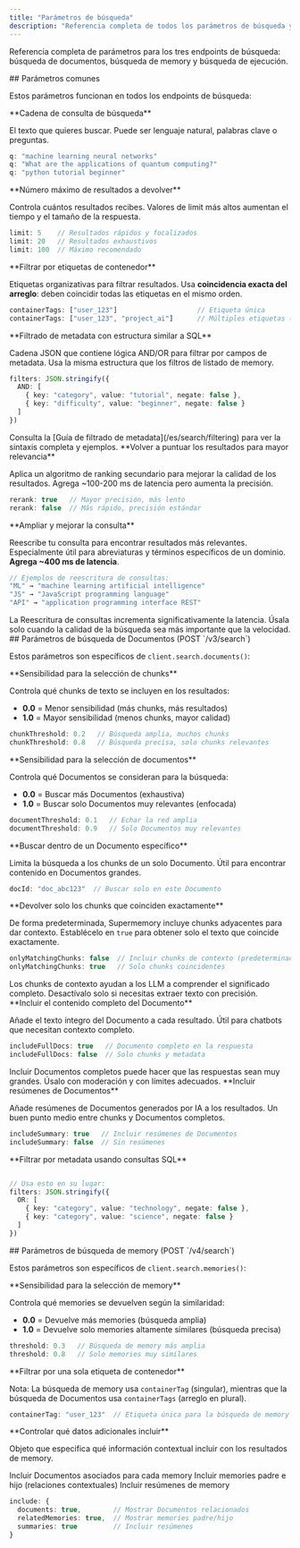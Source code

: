 ```yaml
---
title: "Parámetros de búsqueda"
description: "Referencia completa de todos los parámetros de búsqueda y sus efectos"
---
```


Referencia completa de parámetros para los tres endpoints de búsqueda: búsqueda de documentos, búsqueda de memory y búsqueda de ejecución.

<div id="common-parameters">
  ## Parámetros comunes
</div>

Estos parámetros funcionan en todos los endpoints de búsqueda:

<ParamField query="q" type="string" required>
  **Cadena de consulta de búsqueda**

  El texto que quieres buscar. Puede ser lenguaje natural, palabras clave o preguntas.

  ```typescript
  q: "machine learning neural networks"
  q: "What are the applications of quantum computing?"
  q: "python tutorial beginner"
  ```
</ParamField>

<ParamField query="limit" type="number" default="10">
  **Número máximo de resultados a devolver**

  Controla cuántos resultados recibes. Valores de limit más altos aumentan el tiempo y el tamaño de la respuesta.

  ```typescript
  limit: 5    // Resultados rápidos y focalizados
  limit: 20   // Resultados exhaustivos
  limit: 100  // Máximo recomendado
  ```
</ParamField>

<ParamField query="containerTags" type="Array<string>">
  **Filtrar por etiquetas de contenedor**

  Etiquetas organizativas para filtrar resultados. Usa **coincidencia exacta del arreglo**: deben coincidir todas las etiquetas en el mismo orden.

  ```typescript
  containerTags: ["user_123"]                    // Etiqueta única
  containerTags: ["user_123", "project_ai"]      // Múltiples etiquetas (coincidencia exacta)
  ```
</ParamField>

<ParamField query="filters" type="string">
  **Filtrado de metadata con estructura similar a SQL**

  Cadena JSON que contiene lógica AND/OR para filtrar por campos de metadata. Usa la misma estructura que los filtros de listado de memory.

  ```typescript
  filters: JSON.stringify({
    AND: [
      { key: "category", value: "tutorial", negate: false },
      { key: "difficulty", value: "beginner", negate: false }
    ]
  })
  ```

  <Note>
    Consulta la [Guía de filtrado de metadata](/es/search/filtering) para ver la sintaxis completa y ejemplos.
  </Note>
</ParamField>

<ParamField query="rerank" type="boolean" default="false">
  **Volver a puntuar los resultados para mayor relevancia**

  Aplica un algoritmo de ranking secundario para mejorar la calidad de los resultados. Agrega ~100-200 ms de latencia pero aumenta la precisión.

  ```typescript
  rerank: true   // Mayor precisión, más lento
  rerank: false  // Más rápido, precisión estándar
  ```
</ParamField>

<ParamField query="rewriteQuery" type="boolean" default="false">
  **Ampliar y mejorar la consulta**

  Reescribe tu consulta para encontrar resultados más relevantes. Especialmente útil para abreviaturas y términos específicos de un dominio. **Agrega ~400 ms de latencia**.

  ```typescript
  // Ejemplos de reescritura de consultas:
  "ML" → "machine learning artificial intelligence"
  "JS" → "JavaScript programming language"
  "API" → "application programming interface REST"
  ```

  <Warning>
    La Reescritura de consultas incrementa significativamente la latencia. Úsala solo cuando la calidad de la búsqueda sea más importante que la velocidad.
  </Warning>
</ParamField>

<div id="document-search-parameters-post-v3search">
  ## Parámetros de búsqueda de Documentos (POST `/v3/search`)
</div>

Estos parámetros son específicos de `client.search.documents()`:

<ParamField query="chunkThreshold" type="number" range="0-1" default="0.5">
  **Sensibilidad para la selección de chunks**

  Controla qué chunks de texto se incluyen en los resultados:

  * **0.0** = Menor sensibilidad (más chunks, más resultados)
  * **1.0** = Mayor sensibilidad (menos chunks, mayor calidad)

  ```typescript
  chunkThreshold: 0.2   // Búsqueda amplia, muchos chunks
  chunkThreshold: 0.8   // Búsqueda precisa, solo chunks relevantes
  ```
</ParamField>

<ParamField query="documentThreshold" type="number" range="0-1" default="0.5">
  **Sensibilidad para la selección de documentos**

  Controla qué Documentos se consideran para la búsqueda:

  * **0.0** = Buscar más Documentos (exhaustiva)
  * **1.0** = Buscar solo Documentos muy relevantes (enfocada)

  ```typescript
  documentThreshold: 0.1   // Echar la red amplia
  documentThreshold: 0.9   // Solo Documentos muy relevantes
  ```
</ParamField>

<ParamField query="docId" type="string">
  **Buscar dentro de un Documento específico**

  Limita la búsqueda a los chunks de un solo Documento. Útil para encontrar contenido en Documentos grandes.

  ```typescript
  docId: "doc_abc123"  // Buscar solo en este Documento
  ```
</ParamField>

<ParamField query="onlyMatchingChunks" type="boolean" default="false">
  **Devolver solo los chunks que coinciden exactamente**

  De forma predeterminada, Supermemory incluye chunks adyacentes para dar contexto. Establécelo en `true` para obtener solo el texto que coincide exactamente.

  ```typescript
  onlyMatchingChunks: false  // Incluir chunks de contexto (predeterminado)
  onlyMatchingChunks: true   // Solo chunks coincidentes
  ```

  <Note>
    Los chunks de contexto ayudan a los LLM a comprender el significado completo. Desactívalo solo si necesitas extraer texto con precisión.
  </Note>
</ParamField>

<ParamField query="includeFullDocs" type="boolean" default="false">
  **Incluir el contenido completo del Documento**

  Añade el texto íntegro del Documento a cada resultado. Útil para chatbots que necesitan contexto completo.

  ```typescript
  includeFullDocs: true   // Documento completo en la respuesta
  includeFullDocs: false  // Solo chunks y metadata
  ```

  <Warning>
    Incluir Documentos completos puede hacer que las respuestas sean muy grandes. Úsalo con moderación y con límites adecuados.
  </Warning>
</ParamField>

<ParamField query="includeSummary" type="boolean" default="false">
  **Incluir resúmenes de Documentos**

  Añade resúmenes de Documentos generados por IA a los resultados. Un buen punto medio entre chunks y Documentos completos.

  ```typescript
  includeSummary: true   // Incluir resúmenes de Documentos
  includeSummary: false  // Sin resúmenes
  ```
</ParamField>

<ParamField query="filters" type="string">
  **Filtrar por metadata usando consultas SQL**

  ```typescript

  // Usa esto en su lugar:
  filters: JSON.stringify({
    OR: [
      { key: "category", value: "technology", negate: false },
      { key: "category", value: "science", negate: false }
    ]
  })
  ```
</ParamField>

<div id="memory-search-parameters-post-v4search">
  ## Parámetros de búsqueda de memory (POST `/v4/search`)
</div>

Estos parámetros son específicos de `client.search.memories()`:

<ParamField query="threshold" type="number" range="0-1" default="0.5">
  **Sensibilidad para la selección de memory**

  Controla qué memories se devuelven según la similaridad:

  * **0.0** = Devuelve más memories (búsqueda amplia)
  * **1.0** = Devuelve solo memories altamente similares (búsqueda precisa)

  ```typescript
  threshold: 0.3   // Búsqueda de memory más amplia
  threshold: 0.8   // Solo memories muy similares
  ```
</ParamField>

<ParamField query="containerTag" type="string">
  **Filtrar por una sola etiqueta de contenedor**

  Nota: La búsqueda de memory usa `containerTag` (singular), mientras que la búsqueda de Documentos usa `containerTags` (arreglo en plural).

  ```typescript
  containerTag: "user_123"  // Etiqueta única para la búsqueda de memory
  ```
</ParamField>

<ParamField query="include" type="object">
  **Controlar qué datos adicionales incluir**

  Objeto que especifica qué información contextual incluir con los resultados de memory.

  <ParamField query="include.documents" type="boolean" default="false">
    Incluir Documentos asociados para cada memory
  </ParamField>

  <ParamField query="include.relatedMemories" type="boolean" default="false">
    Incluir memories padre e hijo (relaciones contextuales)
  </ParamField>

  <ParamField query="include.summaries" type="boolean" default="false">
    Incluir resúmenes de memory
  </ParamField>

  ```typescript
  include: {
    documents: true,        // Mostrar Documentos relacionados
    relatedMemories: true,  // Mostrar memories padre/hijo
    summaries: true         // Incluir resúmenes
  }
  ```
</ParamField>